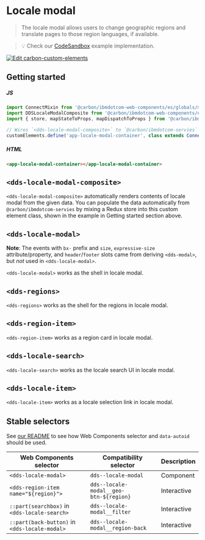 
# Locale modal

> The locale modal allows users to change geographic regions and translate pages
> to those region languages, if available.

<Preview withToolbar>
  <Story id="components-locale-modal--default" height="600px" />
</Preview>

> 💡 Check our
> [CodeSandbox](https://githubbox.com/carbon-design-system/ibm-dotcom-library/tree/master/packages/web-components/examples/codesandbox/components/locale-modal)
> example implementation.

[![Edit carbon-custom-elements](https://codesandbox.io/static/img/play-codesandbox.svg)](https://githubbox.com/carbon-design-system/ibm-dotcom-library/tree/master/packages/web-components/examples/codesandbox/components/locale-modal)

## Getting started

##### JS

```javascript
import ConnectMixin from '@carbon/ibmdotcom-web-components/es/globals/mixins/connect';
import DDSLocaleModalComposite from '@carbon/ibmdotcom-web-components/es/components/locale-modal/locale-modal-composite';
import { store, mapStateToProps, mapDispatchToProps } from '@carbon/ibmdotcom-web-components/es/components/locale-modal/locale-modal-container';

// Wires `<dds-locale-modal-composite>` to `@carbon/ibmdotcom-servies` and creates `<app-locale-modal-container>`
customElements.define('app-locale-modal-container', class extends ConnectMixin(store, mapStateToProps, mapDispatchToProps)(DDSLocaleModalComposite) {})
```

##### HTML

```html
<app-locale-modal-container></app-locale-modal-container>
```

## `<dds-locale-modal-composite>`

`<dds-locale-modal-composite>` automatically renders contents of locale modal from the given data.
You can populate the data automatically from `@carbon/ibmdotcom-servies` by mixing a Redux store into this custom element class, shown in the example in Getting started section above.

<Props of="dds-locale-modal-composite" />

## `<dds-locale-modal>`

**Note**: The events with `bx-` prefix and `size`, `expressive-size` attribute/property, and `header`/`footer` slots came from deriving `<dds-modal>`, but _not_ used in `<dds-locale-modal>`.

`<dds-locale-modal>` works as the shell in locale modal.

<Props of="dds-locale-modal" />

## `<dds-regions>`

`<dds-regions>` works as the shell for the regions in locale modal.

## `<dds-region-item>`

`<dds-region-item>` works as a region card in locale modal.

<Props of="dds-region-item" />

## `<dds-locale-search>`

`<dds-locale-search>` works as the locale search UI in locale modal.

<Props of="dds-locale-search" />

## `<dds-locale-item>`

`<dds-locale-item>` works as a locale selection link in locale modal.

<Props of="dds-region-item" />

## Stable selectors

See [our README](https://github.com/carbon-design-system/ibm-dotcom-library/tree/master/packages/web-components#stable-selectors-for-analytics-and-integratione2e-testing-in-web-components) to see how Web Components selector and `data-autoid` should be used.

| Web Components selector                       | Compatibility selector                 | Description |
| --------------------------------------------- | -------------------------------------- | ----------- |
| `<dds-locale-modal>`                          | `dds--locale-modal`                    | Component   |
| `<dds-region-item name="${region}">`          | `dds--locale-modal__geo-btn-${region}` | Interactive |
| `::part(searchbox)` in `<dds-locale-search>`  | `dds--locale-modal__filter`            | Interactive |
| `::part(back-button)` in `<dds-locale-modal>` | `dds--locale-modal__region-back`       | Interactive |

<Description markdown={corsproxy} />
<Description markdown={contributing} />
